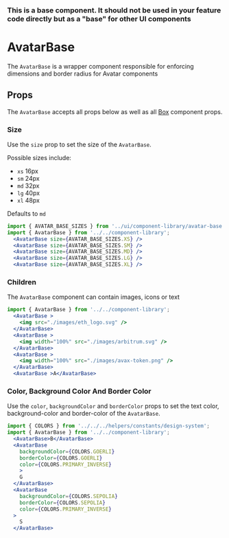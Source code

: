 

### This is a base component. It should not be used in your feature code directly but as a "base" for other UI components

# AvatarBase

The `AvatarBase` is a wrapper component responsible for enforcing dimensions and border radius for Avatar components

<Canvas>
  <Story id="ui-components-component-library-avatar-base-avatar-base-stories-js--default-story" />
</Canvas>

## Props

The `AvatarBase` accepts all props below as well as all [Box](/docs/ui-components-ui-box-box-stories-js--default-story#props) component props.

<ArgsTable of={AvatarBase} />

### Size

Use the `size` prop to set the size of the `AvatarBase`.

Possible sizes include:

- `xs` 16px
- `sm` 24px
- `md` 32px
- `lg` 40px
- `xl` 48px

Defaults to `md`

<Canvas>
  <Story id="ui-components-component-library-avatar-base-avatar-base-stories-js--size" />
</Canvas>

```jsx
import { AVATAR_BASE_SIZES } from '../ui/component-library/avatar-base';
import { AvatarBase } from '../../component-library';
  <AvatarBase size={AVATAR_BASE_SIZES.XS} />
  <AvatarBase size={AVATAR_BASE_SIZES.SM} />
  <AvatarBase size={AVATAR_BASE_SIZES.MD} />
  <AvatarBase size={AVATAR_BASE_SIZES.LG} />
  <AvatarBase size={AVATAR_BASE_SIZES.XL} />
```

### Children

The `AvatarBase` component can contain images, icons or text

<Canvas>
  <Story id="ui-components-component-library-avatar-base-avatar-base-stories-js--children" />
</Canvas>

```jsx
import { AvatarBase } from '../../component-library';
  <AvatarBase >
    <img src="./images/eth_logo.svg" />
  </AvatarBase>
  <AvatarBase >
    <img width="100%" src="./images/arbitrum.svg" />
  </AvatarBase>
  <AvatarBase >
    <img width="100%" src="./images/avax-token.png" />
  </AvatarBase>
  <AvatarBase >A</AvatarBase>
```

### Color, Background Color And Border Color

Use the `color`, `backgroundColor` and `borderColor` props to set the text color, background-color and border-color of the `AvatarBase`.

<Canvas>
  <Story id="ui-components-component-library-avatar-base-avatar-base-stories-js--color-background-color-and-border-color" />
</Canvas>

```jsx
import { COLORS } from '../../../helpers/constants/design-system';
import { AvatarBase } from '../../component-library';
  <AvatarBase>B</AvatarBase>
  <AvatarBase
    backgroundColor={COLORS.GOERLI}
    borderColor={COLORS.GOERLI}
    color={COLORS.PRIMARY_INVERSE}
    >
    G
  </AvatarBase>
  <AvatarBase
    backgroundColor={COLORS.SEPOLIA}
    borderColor={COLORS.SEPOLIA}
    color={COLORS.PRIMARY_INVERSE}
  >
    S
  </AvatarBase>
```

